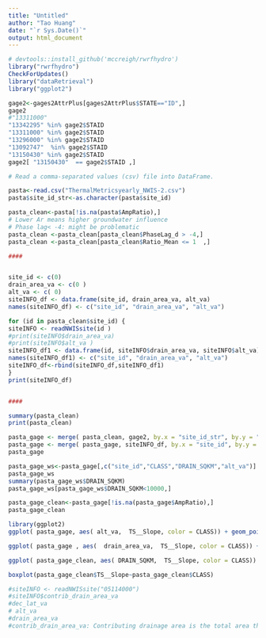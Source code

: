```yaml
---
title: "Untitled"
author: "Tao Huang"
date: "`r Sys.Date()`"
output: html_document
---
```


```r
# devtools::install_github('mccreigh/rwrfhydro')
library("rwrfhydro")
CheckForUpdates()
library("dataRetrieval")
library("ggplot2")
```

```r
gage2<-gages2AttrPlus[gages2AttrPlus$STATE=="ID",]
gage2
#"13311000"
"13342295" %in% gage2$STAID
"13311000" %in% gage2$STAID
"13296000" %in% gage2$STAID
"13092747"  %in% gage2$STAID
"13150430" %in% gage2$STAID
gage2[ "13150430"  == gage2$STAID ,]
```


```r
# Read a comma-separated values (csv) file into DataFrame.

pasta<-read.csv("ThermalMetricsyearly_NWIS-2.csv") 
pasta$site_id_str<-as.character(pasta$site_id)

pasta_clean<-pasta[!is.na(pasta$AmpRatio),]
# Lower Ar means higher groundwater influence
# Phase lag< -4: might be problematic
pasta_clean <-pasta_clean[pasta_clean$PhaseLag_d > -4,]
pasta_clean <-pasta_clean[pasta_clean$Ratio_Mean <= 1  ,]

####


site_id <- c(0)
drain_area_va <- c(0 )
alt_va <- c( 0)
siteINFO_df <- data.frame(site_id, drain_area_va, alt_va)
names(siteINFO_df) <- c("site_id", "drain_area_va", "alt_va")

for (id in pasta_clean$site_id) {
siteINFO <- readNWISsite(id ) 
#print(siteINFO$drain_area_va)
#print(siteINFO$alt_va )
siteINFO_df1 <- data.frame(id, siteINFO$drain_area_va, siteINFO$alt_va)
names(siteINFO_df1) <- c("site_id", "drain_area_va", "alt_va")
siteINFO_df<-rbind(siteINFO_df,siteINFO_df1)
}
print(siteINFO_df)


####

summary(pasta_clean)
print(pasta_clean)

```

```r
pasta_gage <- merge( pasta_clean, gage2, by.x = "site_id_str", by.y = "STAID", all = TRUE)
pasta_gage <- merge( pasta_gage, siteINFO_df, by.x = "site_id", by.y = "site_id", all = FALSE)
pasta_gage
```

```r
pasta_gage_ws<-pasta_gage[,c("site_id","CLASS","DRAIN_SQKM","alt_va")]
pasta_gage_ws
summary(pasta_gage_ws$DRAIN_SQKM)
pasta_gage_ws[pasta_gage_ws$DRAIN_SQKM<10000,]
```


```r
pasta_gage_clean<-pasta_gage[!is.na(pasta_gage$AmpRatio),]
pasta_gage_clean
```

```r



library(ggplot2)
ggplot( pasta_gage, aes( alt_va,  TS__Slope, color = CLASS)) + geom_point()

ggplot( pasta_gage , aes(  drain_area_va,  TS__Slope, color = CLASS)) + geom_point()

```


```r
ggplot( pasta_gage_clean, aes( DRAIN_SQKM,  TS__Slope, color = CLASS)) + geom_point()

boxplot(pasta_gage_clean$TS__Slope~pasta_gage_clean$CLASS)
```

```r
#siteINFO <- readNWISsite("05114000")
#siteINFO$contrib_drain_area_va
#dec_lat_va
# alt_va
#drain_area_va 
#contrib_drain_area_va: Contributing drainage area is the total area that contributes runoff upstream of the stream site of interest.
```

